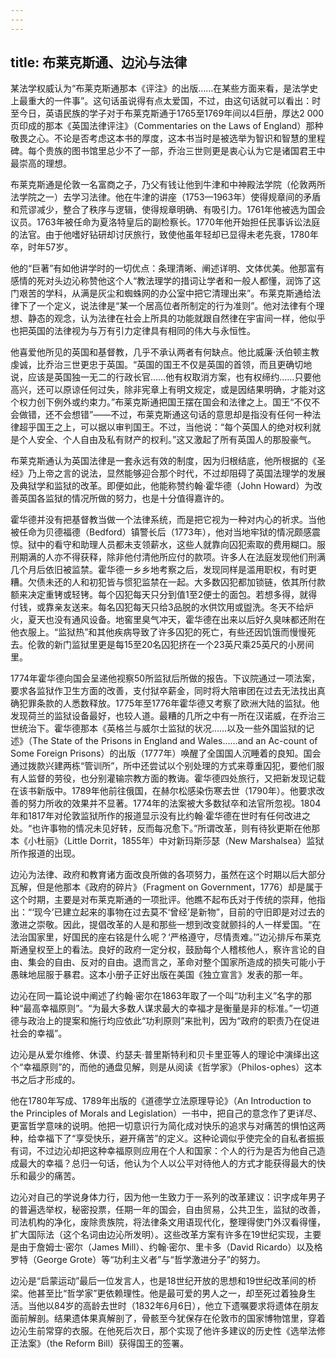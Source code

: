 ```yaml
---
---
---
```

title: 布莱克斯通、边沁与法律
---




某法学权威认为“布莱克斯通那本《评注》的出版……在某些方面来看，是法学史上最重大的一件事”。这句话虽说得有点太爱国，不过，由这句话就可以看出：时至今日，英语民族的学子对于布莱克斯通于1765至1769年间以4巨册，厚达2 000页印成的那本《英国法律评注》（Commentaries on the Laws of England）那种敬畏之心。不论是否考虑这本书的厚度，这本书当时是被选举为智识和智慧的里程碑。每个贵族的图书馆里总少不了一部，乔治三世则更是衷心认为它是诸国君王中最崇高的理想。

布莱克斯通是伦敦一名富商之子，乃父有钱让他到牛津和中神殿法学院（伦敦两所法学院之一）去学习法律。他在牛津的讲座（1753—1963年）使得规章间的矛盾和荒谬减少，整合了秩序与逻辑，使得规章明确、有吸引力。1761年他被选为国会议员。1763年被任命为夏洛特皇后的副检察长。1770年他开始担任民事诉讼法庭的法官。由于他嗜好钻研却讨厌旅行，致使他虽年轻却已显得未老先衰，1780年卒，时年57岁。

他的“巨著”有如他讲学时的一切优点：条理清晰、阐述详明、文体优美。他那富有感情的死对头边沁称赞他这个人“教法理学的措词让学者和一般人都懂，润饰了这门艰苦的学科，从满是灰尘和蜘蛛网的办公室中把它清理出来”。布莱克斯通给法律下了一个定义，说法律是“某一个居高位者所制定的行为准则”。他对法律有个理想、静态的观念，认为法律在社会上所具的功能就跟自然律在宇宙间一样，他似乎也把英国的法律视为与万有引力定律具有相同的伟大与永恒性。

他喜爱他所见的英国和基督教，几乎不承认两者有何缺点。他比威廉·沃伯顿主教虔诚，比乔治三世更忠于英国。“英国的国王不仅是英国的首领，而且更确切地说，应该是英国独一无二的行政长官……他有权取消方案，也有权缔约……只要他高兴，还可以原谅任何过失，除非宪章上有明文规定，或是因结果明确，才能对这个权力创下例外或约束力。”布莱克斯通把国王摆在国会和法律之上。国王“不仅不会做错，还不会想错”——不过，布莱克斯通这句话的意思却是指没有任何一种法律超乎国王之上，可以据以审判国王。不过，当他说：“每个英国人的绝对权利就是个人安全、个人自由及私有财产的权利。”这又激起了所有英国人的那股豪气。

布莱克斯通认为英国法律是一套永远有效的制度，因为归根结底，他所根据的《圣经》乃上帝之言的说法，显然能够迎合那个时代，不过却阻碍了英国法理学的发展及典狱学和监狱的改革。即便如此，他能称赞约翰·霍华德（John Howard）为改善英国各监狱的情况所做的努力，也是十分值得嘉许的。

霍华德并没有把基督教当做一个法律系统，而是把它视为一种对内心的祈求。当他被任命为贝德福德（Bedford）镇警长后（1773年），他对当地牢狱的情况颇感震惊。狱中的看守和助理人员都未支领薪水，这些人就靠向囚犯索取的费用糊口。服刑期满的人亦不得获释，除非他付清他所应付的款项。许多人在法庭发现他们刑满几个月后依旧被监禁。霍华德一乡乡地考察之后，发现同样是滥用职权，有时更糟。欠债未还的人和初犯皆与惯犯监禁在一起。大多数囚犯都加锁链，依其所付款额来决定重铐或轻铐。每个囚犯每天只分到值1至2便士的面包。若想多得，就得付钱，或靠亲友送来。每名囚犯每天只给3品脱的水供饮用或盥洗。冬天不给炉火，夏天也没有通风设备。地窖里臭气冲天，霍华德在出来以后好久臭味都还附在他衣服上。“监狱热”和其他疾病导致了许多囚犯的死亡，有些还因饥饿而慢慢死去。伦敦的新门监狱里更是每15至20名囚犯挤在一个23英尺乘25英尺的小房间里。

1774年霍华德向国会呈递他视察50所监狱后所做的报告。下议院通过一项法案，要求各监狱作卫生方面的改善，支付狱卒薪金，同时将大陪审团在过去无法找出真确犯罪条款的人悉数释放。1775年至1776年霍华德又考察了欧洲大陆的监狱。他发现荷兰的监狱设备最好，也较人道。最糟的几所之中有一所在汉诺威，在乔治三世统治下。霍华德那本《英格兰与威尔士监狱的状况……以及一些外国监狱的记述》（The State of the Prisons in England and Wales……and an Ac-count of Some Foreign Prisons）的出版（1777年）唤醒了全国国人沉睡着的良知。国会通过拨款兴建两栋“管训所”，所中还尝试以个别处理的方式来尊重囚犯，要他们服有人监督的劳役，也分别灌输宗教方面的教诲。霍华德四处旅行，又把新发现记载在该书新版中。1789年他前往俄国，在赫尔松感染伤寒去世（1790年）。他要求改善的努力所收的效果并不显著。1774年的法案被大多数狱卒和法官所忽视。1804年和1817年对伦敦监狱所作的报道显示没有比约翰·霍华德在世时有任何改进之处。“也许事物的情况未见好转，反而每况愈下。”所谓改革，则有待狄更斯在他那本《小杜丽》（Little Dorrit，1855年）中对新玛斯莎瑟（New Marshalsea）监狱所作报道的出现。

边沁为法律、政府和教育诸方面改良所做的各项努力，虽然在这个时期以后大部分瓦解，但是他那本《政府的碎片》（Fragment on Government，1776）却是属于这个时期，主要是对布莱克斯通的一项批评。他瞧不起布氏对于传统的崇拜，他指出：“‘现今’已建立起来的事物在过去莫不‘曾经’是新物”，目前的守旧即是对过去的激进之崇敬。因此，提倡改革的人是和那些一想到改变就颤抖的人一样爱国。“在法治国家里，好国民的座右铭是什么呢？‘严格遵守，尽情责难。’”边沁排斥布莱克斯通皇权至上的看法。良好的政府一定分权，鼓励每个人稽核他人，察许言论的自由、集会的自由、反对的自由。退而言之，革命对整个国家所造成的损失可能小于愚昧地屈服于暴君。这本小册子正好出版在美国《独立宣言》发表的那一年。

边沁在同一篇论说中阐述了约翰·密尔在1863年取了一个叫“功利主义”名字的那种“最高幸福原则”。“为最大多数人谋求最大的幸福才是衡量是非的标准。”一切道德与政治上的提案和施行均应依此“功利原则”来批判，因为“政府的职责乃在促进社会的幸福”。

边沁是从爱尔维修、休谟、约瑟夫·普里斯特利和贝卡里亚等人的理论中演绎出这个“幸福原则”的，而他的通盘见解，则是从阅读《哲学家》（Philos-ophes）这本书之后才形成的。

他在1780年写成、1789年出版的《道德学立法原理导论》（An Introduction to the Principles of Morals and Legislation）一书中，把自己的意念作了更详尽、更富哲学意味的说明。他把一切意识行为简化成对快乐的追求与对痛苦的惧怕这两种，给幸福下了“享受快乐，避开痛苦”的定义。这种论调似乎使完全的自私者振振有词，不过边沁却把这种幸福原则应用在个人和国家：个人的行为是否为他自己造成最大的幸福？总归一句话，他认为个人以公平对待他人的方式才能获得最大的快乐和最少的痛苦。

边沁对自己的学说身体力行，因为他一生致力于一系列的改革建议：识字成年男子的普遍选举权，秘密投票，任期一年的国会，自由贸易，公共卫生，监狱的改善，司法机构的净化，废除贵族院，将法律条文用语现代化，整理得使门外汉看得懂，扩大国际法（这个名词由边沁所发明）。这些改革方案有许多在19世纪实现，主要是由于詹姆士·密尔（James Mill）、约翰·密尔、里卡多（David Ricardo）以及格罗特（George Grote）等“功利主义者”与“哲学激进分子”的努力。

边沁是“启蒙运动”最后一位发言人，也是18世纪开放的思想和19世纪改革间的桥梁。他甚至比“哲学家”更依赖理性。他是最可爱的男人之一，却至死过着独身生活。当他以84岁的高龄去世时（1832年6月6日），他立下遗嘱要求将遗体在朋友面前解剖。结果遗体果真解剖了，骨骸至今犹保存在伦敦市的国家博物馆里，穿着边沁生前常穿的衣服。在他死后次日，那个实现了他许多建议的历史性《选举法修正法案》（the Reform Bill）获得国王的签署。